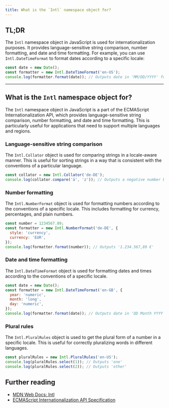 ```yaml
---
title: What is the `Intl` namespace object for?
---
```


## TL;DR

The `Intl` namespace object in JavaScript is used for internationalization purposes. It provides language-sensitive string comparison, number formatting, and date and time formatting. For example, you can use `Intl.DateTimeFormat` to format dates according to a specific locale:

```js
const date = new Date();
const formatter = new Intl.DateTimeFormat('en-US');
console.log(formatter.format(date)); // Outputs date in 'MM/DD/YYYY' format
```

---

## What is the `Intl` namespace object for?

The `Intl` namespace object in JavaScript is a part of the ECMAScript Internationalization API, which provides language-sensitive string comparison, number formatting, and date and time formatting. This is particularly useful for applications that need to support multiple languages and regions.

### Language-sensitive string comparison

The `Intl.Collator` object is used for comparing strings in a locale-aware manner. This is useful for sorting strings in a way that is consistent with the conventions of a particular language.

```js
const collator = new Intl.Collator('de-DE');
console.log(collator.compare('ä', 'z')); // Outputs a negative number because 'ä' comes before 'z' in German
```

### Number formatting

The `Intl.NumberFormat` object is used for formatting numbers according to the conventions of a specific locale. This includes formatting for currency, percentages, and plain numbers.

```js
const number = 1234567.89;
const formatter = new Intl.NumberFormat('de-DE', {
  style: 'currency',
  currency: 'EUR',
});
console.log(formatter.format(number)); // Outputs '1.234.567,89 €'
```

### Date and time formatting

The `Intl.DateTimeFormat` object is used for formatting dates and times according to the conventions of a specific locale.

```js
const date = new Date();
const formatter = new Intl.DateTimeFormat('en-GB', {
  year: 'numeric',
  month: 'long',
  day: 'numeric',
});
console.log(formatter.format(date)); // Outputs date in 'DD Month YYYY' format
```

### Plural rules

The `Intl.PluralRules` object is used to get the plural form of a number in a specific locale. This is useful for correctly pluralizing words in different languages.

```js
const pluralRules = new Intl.PluralRules('en-US');
console.log(pluralRules.select(1)); // Outputs 'one'
console.log(pluralRules.select(2)); // Outputs 'other'
```

## Further reading

- [MDN Web Docs: Intl](https://developer.mozilla.org/en-US/docs/Web/JavaScript/Reference/Global_Objects/Intl)
- [ECMAScript Internationalization API Specification](https://tc39.es/ecma402/)
